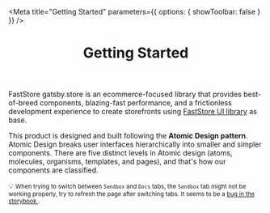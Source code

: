 
<Meta
  title="Getting Started"
  parameters={{ options: { showToolbar: false } }}
/>

<header>

# Getting Started

</header>

FastStore gatsby.store is an ecommerce-focused library that provides best-of-breed components, blazing-fast performance, and a frictionless development experience to create storefronts using [FastStore UI library](https://www.faststore.dev/reference/ui/faststore-ui) as base.

This product is designed and built following the **Atomic Design pattern**. Atomic Design breaks user interfaces hierarchically into smaller and simpler components. There are five distinct levels in Atomic design (atoms, molecules, organisms, templates, and pages), and that's how our components are classified.

<section className="sbdocs-callout">
  <span aria-label="Warning">&#x1F4A1;</span>
  <small>
    When trying to switch between
    <code>Sandbox</code> and <code>Docs</code> tabs, the <code>Sandbox</code> tab
    might not be working properly, try to refresh the page after switching tabs.
    It seems to be a <a href="https://github.com/storybookjs/storybook/issues/17625">
      bug in the storybook
    </a>.
  </small>
</section>
